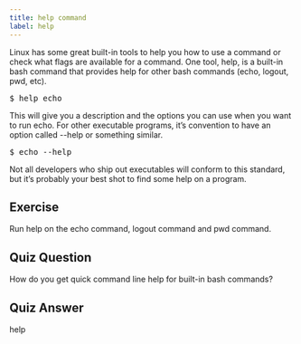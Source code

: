 ```yaml
---
title: help command
label: help
---
```


Linux has some great built-in tools to help you how to use a command or check what flags are available for a command. One tool, help, is a built-in bash command that provides help for other bash commands (echo, logout, pwd, etc).

<pre>$ help echo</pre>

This will give you a description and the options you can use when you want to run echo. For other executable programs, it’s convention to have an option called --help or something similar.

<pre>$ echo --help</pre>

Not all developers who ship out executables will conform to this standard, but it’s probably your best shot to find some help on a program.

## Exercise

Run help on the echo command, logout command and pwd command.

## Quiz Question

How do you get quick command line help for built-in bash commands?

## Quiz Answer

help
